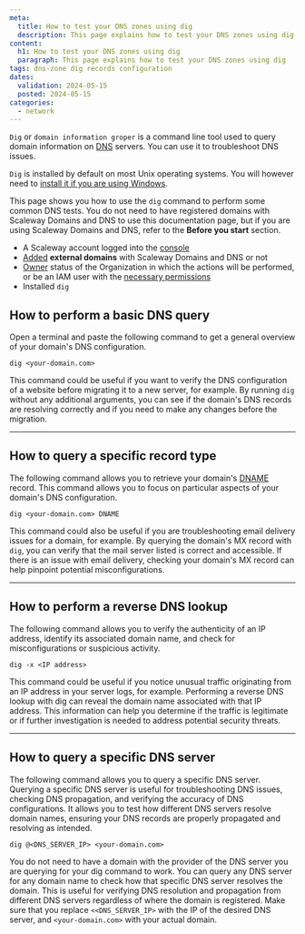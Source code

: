 ```yaml
---
meta:
  title: How to test your DNS zones using dig
  description: This page explains how to test your DNS zones using dig
content:
  h1: How to test your DNS zones using dig
  paragraph: This page explains how to test your DNS zones using dig
tags: dns-zone dig records configuration
dates:
  validation: 2024-05-15
  posted: 2024-05-15
categories:
  - network
---
```


`Dig` or `domain information groper` is a command line tool used to query domain information on [DNS](/network/domains-and-dns/concepts/#dns) servers. You can use it to troubleshoot DNS issues.

`Dig` is installed by default on most Unix operating systems. You will however need to [install it if you are using Windows](https://www.isc.org/download/).

This page shows you how to use the `dig` command to perform some common DNS tests. You do not need to have registered domains with Scaleway Domains and DNS to use this documentation page, but if you are using Scaleway Domains and DNS, refer to the **Before you start** section.

<Macro id="requirements" />

  - A Scaleway account logged into the [console](https://console.scaleway.com)
  - [Added](/network/domains-and-dns/how-to/add-external-domain/) **external domains** with Scaleway Domains and DNS or not
  - [Owner](/identity-and-access-management/iam/concepts/#owner) status of the Organization in which the actions will be performed, or be an IAM user with the [necessary permissions](/identity-and-access-management/iam/concepts/#permission)
  - Installed `dig`


## How to perform a basic DNS query


Open a terminal and paste the following command to get a general overview of your domain's DNS configuration.

```
dig <your-domain.com>
```

This command could be useful if you want to verify the DNS configuration of a website before migrating it to a new server, for example. By running `dig` without any additional arguments, you can see if the domain's DNS records are resolving correctly and if you need to make any changes before the migration.


---

## How to query a specific record type


The following command allows you to retrieve your domain's [DNAME](/network/domains-and-dns/reference-content/understanding-dns-records/#dname-record) record. This command allows you to focus on particular aspects of your domain's DNS configuration.

```
dig <your-domain.com> DNAME
```

This command could also be useful if you are troubleshooting email delivery issues for a domain, for example. By querying the domain's MX record with `dig`, you can verify that the mail server listed is correct and accessible. If there is an issue with email delivery, checking your domain's MX record can help pinpoint potential misconfigurations.


---

## How to perform a reverse DNS lookup

The following command allows you to verify the authenticity of an IP address, identify its associated domain name, and check for misconfigurations or suspicious activity.

```
dig -x <IP address>
```

This command could be useful if you notice unusual traffic originating from an IP address in your server logs, for example. Performing a reverse DNS lookup with dig can reveal the domain name associated with that IP address. This information can help you determine if the traffic is legitimate or if further investigation is needed to address potential security threats.


---

## How to query a specific DNS server

The following command allows you to query a specific DNS server. Querying a specific DNS server is useful for troubleshooting DNS issues, checking DNS propagation, and verifying the accuracy of DNS configurations. It allows you to test how different DNS servers resolve domain names, ensuring your DNS records are properly propagated and resolving as intended.

```
dig @<DNS_SERVER_IP> <your-domain.com>
```

You do not need to have a domain with the provider of the DNS server you are querying for your dig command to work. You can query any DNS server for any domain name to check how that specific DNS server resolves the domain. This is useful for verifying DNS resolution and propagation from different DNS servers regardless of where the domain is registered.
Make sure that you replace `<<DNS_SERVER_IP>` with the IP of the desired DNS server, and `<your-domain.com>` with your actual domain.